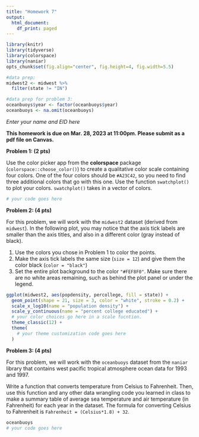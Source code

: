 ```yaml
---
title: "Homework 7"
output:
  html_document:
    df_print: paged
---
```


```r
library(knitr)
library(tidyverse)
library(colorspace)
library(naniar)
opts_chunk$set(fig.align="center", fig.height=4, fig.width=5.5)

#data prep:
midwest2 <- midwest %>%
  filter(state != "IN")

#data prep for problem 3:
oceanbuoys$year <- factor(oceanbuoys$year)
oceanbuoys <- na.omit(oceanbuoys)
```

*Enter your name and EID here*

**This homework is due on Mar. 28, 2023 at 11:00pm. Please submit as a pdf file on Canvas.**

**Problem 1: (2 pts)** 

Use the color picker app from the **colorspace** package (`colorspace::choose_color()`) to create a qualitative color scale containing four colors. One of the four colors should be `#A23C42`, so you need to find three additional colors that go with this one. Use the function `swatchplot()` to plot your colors. `swatchplot()` takes in a vector of colors. 

```r
# your code goes here
```


**Problem 2: (4 pts)** 

For this problem, we will work with the `midwest2` dataset (derived from `midwest`). In the following plot, you may notice that the axis tick labels are smaller than the axis titles, and also in a different color (gray instead of black). 

1. Use the colors you chose in Problem 1 to color the points.
2. Make the axis tick labels the same size (`size = 12`) and give them the color black (`color = "black"`)
3. Set the entire plot background to the color `"#FEF8F0"`. Make sure there are no white areas remaining, such as behind the plot panel or under the legend.

```r
ggplot(midwest2, aes(popdensity, percollege, fill = state)) +
  geom_point(shape = 21, size = 3, color = "white", stroke = 0.2) +
  scale_x_log10(name = "population density") +
  scale_y_continuous(name = "percent college educated") +
  # your color choices go here in a scale fucntion. 
  theme_classic(12) +
  theme(
    # your theme customization code goes here
  )
```



**Problem 3: (4 pts)** 

For this problem, we will work with the `oceanbuoys` dataset from the `naniar` library that contains west pacific tropical atmosphere ocean data for 1993 and 1997. 

Write a function that converts temperature from Celsius to Fahrenheit. Then, use this function and any other data wrangling code you learned in class to make a summary table of average sea temperature and air temperature (in Fahrenheit) for each year in the dataset. The formula for converting Celsius to Fahrenheit is `Fahrenheit = (Celsius*1.8) + 32`. 
```r
oceanbuoys
# your code goes here
```





